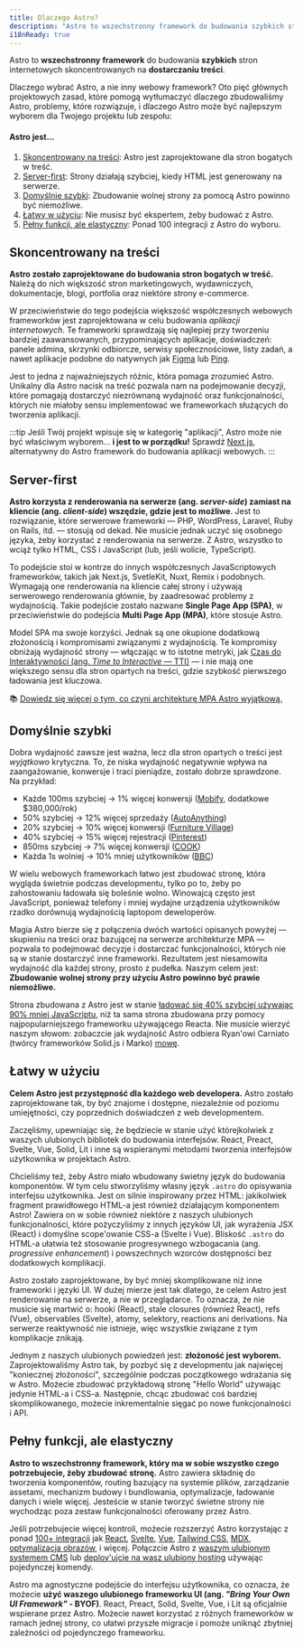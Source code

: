 ```yaml
---
title: Dlaczego Astro?
description: "Astro to wszechstronny framework do budowania szybkich stron internetowych skoncentrowanych na dostarczaniu treści. Dowiedz się więcej."
i18nReady: true
---
```


Astro to **wszechstronny** **framework** do budowania **szybkich** stron internetowych skoncentrowanych na **dostarczaniu treści**.

Dlaczego wybrać Astro, a nie inny webowy framework? Oto pięć głównych projektowych zasad, które pomogą wytłumaczyć dlaczego zbudowaliśmy Astro, problemy, które rozwiązuje, i dlaczego Astro może być najlepszym wyborem dla Twojego projektu lub zespołu:

#### Astro jest...

1. [Skoncentrowany na treści](#skoncentrowany-na-treści): Astro jest zaprojektowane dla stron bogatych w treść.
2. [Server-first](#server-first): Strony działają szybciej, kiedy HTML jest generowany na serwerze.
3. [Domyślnie szybki](#domyślnie-szybki): Zbudowanie wolnej strony za pomocą Astro powinno być niemożliwe.
4. [Łatwy w użyciu](#łatwy-w-użyciu): Nie musisz być ekspertem, żeby budować z Astro.
5. [Pełny funkcji, ale elastyczny](#pełny-funkcji-ale-elastyczny): Ponad 100 integracji z Astro do wyboru.

## Skoncentrowany na treści

**Astro zostało zaprojektowane do budowania stron bogatych w treść.** Należą do nich większość stron marketingowych, wydawniczych, dokumentacje, blogi, portfolia oraz niektóre strony e-commerce.

W przeciwieństwie do tego podejścia większość współczesnych webowych frameworków jest zaprojektowana w celu budowania *aplikacji internetowych*. Te frameworki sprawdzają się najlepiej przy tworzeniu bardziej zaawansowanych, przypominających aplikacje, doświadczeń: panele admina, skrzynki odbiorcze, serwisy społecznościowe, listy zadań, a nawet aplikacje podobne do natywnych jak [Figma](https://figma.com/) lub [Ping](https://ping.gg/).

Jest to jedna z najważniejszych różnic, która pomaga zrozumieć Astro. Unikalny dla Astro nacisk na treść pozwala nam na podejmowanie decyzji, które pomagają dostarczyć niezrównaną wydajność oraz funkcjonalności, których nie miałoby sensu implementować we frameworkach służących do tworzenia aplikacji.

:::tip
Jeśli Twój projekt wpisuje się w kategorię "aplikacji", Astro może nie być właściwym wyborem... **i jest to w porządku!** Sprawdź [Next.js](https://next.org/), alternatywny do Astro framework do budowania aplikacji webowych.
:::


## Server-first

**Astro korzysta z renderowania na serwerze (ang. *server-side*) zamiast na kliencie (ang. *client-side*) wszędzie, gdzie jest to możliwe**. Jest to rozwiązanie, które serwerowe frameworki — PHP, WordPress, Laravel, Ruby on Rails, itd. — stosują od dekad. Nie musicie jednak uczyć się osobnego języka, żeby korzystać z renderowania na serwerze. Z Astro, wszystko to wciąż tylko HTML, CSS i JavaScript (lub, jeśli wolicie, TypeScript).

To podejście stoi w kontrze do innych współczesnych JavaScriptowych frameworków, takich jak Next.js, SvetleKit, Nuxt, Remix i podobnych. Wymagają one renderowania na kliencie całej strony i używają serwerowego renderowania głównie, by zaadresować problemy z wydajnością. Takie podejście zostało nazwane **Single Page App (SPA)**, w przeciwieństwie do podejścia **Multi Page App (MPA)**, które stosuje Astro.

Model SPA ma swoje korzyści. Jednak są one okupione dodatkową złożonością i kompromisami związanymi z wydajnością. Te kompromisy obniżają wydajność strony — włączając w to istotne metryki, jak [Czas do Interaktywności (ang. *Time to Interactive* — TTI)](https://web.dev/interactive/) — i nie mają one większego sensu dla stron opartych na treści, gdzie szybkość pierwszego ładowania jest kluczowa.

📚 [Dowiedz się więcej o tym, co czyni architekturę MPA Astro wyjątkową.](/pl/concepts/mpa-vs-spa/)


## Domyślnie szybki

Dobra wydajność zawsze jest ważna, lecz dla stron opartych o treści jest *wyjątkowo* krytyczna. To, że niska wydajność negatywnie wpływa na zaangażowanie, konwersje i traci pieniądze, zostało dobrze sprawdzone. Na przykład:

- Każde 100ms szybciej → 1% więcej konwersji ([Mobify](https://web.dev/why-speed-matters/), dodatkowe $380,000/rok)
- 50% szybciej → 12% więcej sprzedaży ([AutoAnything](https://www.digitalcommerce360.com/2010/08/19/web-accelerator-revs-conversion-and-sales-autoanything/))
- 20% szybciej → 10% więcej konwersji ([Furniture Village](https://www.thinkwithgoogle.com/intl/en-gb/marketing-strategies/app-and-mobile/furniture-village-and-greenlight-slash-page-load-times-boosting-user-experience/))
- 40% szybciej → 15% więcej rejestracji ([Pinterest](https://medium.com/pinterest-engineering/driving-user-growth-with-performance-improvements-cfc50dafadd7))
- 850ms szybciej → 7% więcej konwersji ([COOK](https://web.dev/why-speed-matters/))
- Każda 1s wolniej → 10% mniej użytkowników ([BBC](https://www.creativebloq.com/features/how-the-bbc-builds-websites-that-scale))

W wielu webowych frameworkach łatwo jest zbudować stronę, która wygląda świetnie podczas developmentu, tylko po to, żeby po zahostowaniu ładowała się boleśnie wolno. Winowajcą często jest JavaScript, ponieważ telefony i mniej wydajne urządzenia użytkowników rzadko dorównują wydajnością laptopom deweloperów.

Magia Astro bierze się z połączenia dwóch wartości opisanych powyżej — skupieniu na treści oraz bazującej na serwerze architekturze MPA — pozwala to podejmować decyzje i dostarczać funkcjonalności, których nie są w stanie dostarczyć inne frameworki. Rezultatem jest niesamowita wydajność dla każdej strony, prosto z pudełka. Naszym celem jest: **Zbudowanie wolnej strony przy użyciu Astro powinno być prawie niemożliwe.**

Strona zbudowana z Astro jest w stanie [ładować się 40% szybciej używając 90% mniej JavaScriptu](https://twitter.com/t3dotgg/status/1437195415439360003), niż ta sama strona zbudowana przy pomocy najpopularniejszego frameworku używającego Reacta. Nie musicie wierzyć naszym słowom: zobaczcie jak wydajność Astro odbiera Ryan'owi Carniato (twórcy frameworków Solid.js i Marko) [mowę](https://youtu.be/2ZEMb_H-LYE?t=8163).


## Łatwy w użyciu

**Celem Astro jest przystępność dla każdego web developera.** Astro zostało zaprojektowane tak, by być znajome i dostępne, niezależnie od poziomu umiejętności, czy poprzednich doświadczeń z web developmentem. 

Zaczęliśmy, upewniając się, że będziecie w stanie użyć którejkolwiek z waszych ulubionych bibliotek do budowania interfejsów. React, Preact, Svelte, Vue, Solid, Lit i inne są wspieranymi metodami tworzenia interfejsów użytkownika w projektach Astro.

Chcieliśmy też, żeby Astro miało wbudowany świetny język do budowania komponentów. W tym celu stworzyliśmy własny język `.astro` do opisywania interfejsu użytkownika. Jest on silnie inspirowany przez HTML: jakikolwiek fragment prawidłowego HTML-a jest również działającym komponentem Astro! Zawiera on w sobie również niektóre z naszych ulubionych funkcjonalności, które pożyczyliśmy z innych języków UI, jak wyrażenia JSX (React) i domyślne scope'owanie CSS-a (Svelte i Vue). Bliskość `.astro` do HTML-a ułatwia też stosowanie progresywnego wzbogacania (ang. *progressive enhancement*) i powszechnych wzorców dostępności bez dodatkowych komplikacji.

Astro zostało zaprojektowane, by być mniej skomplikowane niż inne frameworki i języki UI. W dużej mierze jest tak dlatego, że celem Astro jest renderowanie na serwerze, a nie w przeglądarce. To oznacza, że nie musicie się martwić o: hooki (React), stale closures (również React), refs (Vue), observables (Svelte), atomy, selektory, reactions ani derivations. Na serwerze reaktywność nie istnieje, więc wszystkie związane z tym komplikacje znikają.

Jednym z naszych ulubionych powiedzeń jest: **złożoność jest wyborem.** Zaprojektowaliśmy Astro tak, by pozbyć się z developmentu jak najwięcej "koniecznej złożoności", szczególnie podczas początkowego wdrażania się w Astro. Możecie zbudować przykładową stronę "Hello World" używając jedynie HTML-a i CSS-a. Następnie, chcąc zbudować coś bardziej skomplikowanego, możecie inkrementalnie sięgać po nowe funkcjonalności i API.


## Pełny funkcji, ale elastyczny

**Astro to wszechstronny framework, który ma w sobie wszystko czego potrzebujecie, żeby zbudować stronę.** Astro zawiera składnię do tworzenia komponentów, routing bazujący na systemie plików, zarządzanie assetami, mechanizm budowy i bundlowania, optymalizacje, ładowanie danych i wiele więcej. Jesteście w stanie tworzyć świetne strony nie wychodząc poza zestaw funkcjonalności oferowany przez Astro.

Jeśli potrzebujecie więcej kontroli, możecie rozszerzyć Astro korzystając z ponad [100+ integracji](https://astro.build/integrations/) jak [React](https://www.npmjs.com/package/@astrojs/react), [Svelte](https://www.npmjs.com/package/@astrojs/svelte), [Vue](https://www.npmjs.com/package/@astrojs/vue), [Tailwind CSS](https://www.npmjs.com/package/@astrojs/tailwind), [MDX](https://www.npmjs.com/package/@astrojs/mdx), [optymalizacja obrazów](https://www.npmjs.com/package/@astrojs/image), i więcej. Połączcie Astro z [waszym ulubionym systemem CMS](https://astro.build/integrations/) lub [deploy'ujcie na wasz ulubiony hosting](/pl/guides/deploy/) używając pojedynczej komendy.

Astro ma agnostyczne podejście do interfejsu użytkownika, co oznacza, że możecie **użyć waszego ulubionego frameworku UI (ang. *"Bring Your Own UI Framework"* - BYOF)**. React, Preact, Solid, Svelte, Vue, i Lit są oficjalnie wspierane przez Astro. Możecie nawet korzystać z różnych frameworków w ramach jednej strony, co ułatwi przyszłe migracje i pomoże uniknąć zbytniej zależności od pojedynczego frameworku.
